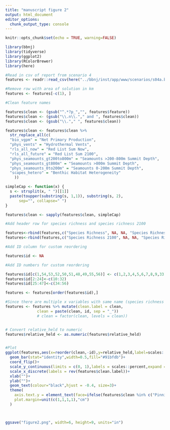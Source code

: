 ```yaml
---
title: "manuscript figure 2"
output: html_document
editor_options: 
  chunk_output_type: console
---
```


```r
knitr::opts_chunk$set(echo = TRUE, warning=FALSE)
```

```r
library(bbnj)
library(tidyverse)
library(ggplot2)
library(RColorBrewer)
library(here)
```

```r

#Read in csv of report from scenario 4
features <- readr::read_csv(here("../bbnj/inst/app/www/scenarios/s04a.biofish.alltime.mol50km_rep.csv"))

#Remove row with area of solution in km
features <- features[-c(1), ]

#Clean feature names

features$clean <- (gsub("^.*?p_","", features$feature)) 
features$clean <- (gsub("\\.n\\."," and ", features$clean))
features$clean <- (gsub("\\."," ", features$clean))

features$clean <- features$clean %>%
  str_replace_all(c(
  "bio_vgpm" = "Net Primary Production",
  "phys_vents" = "Hydrothermal Vents",
  "rls_all_now" = "Red List Sum Now",
  "rls_all_future" = "Red List Sum 2100",
  "phys_seamounts_gt200to800m" = "Seamounts >200-800m Summit Depth",
  "phys_seamounts_gt800m" = "Seamounts >800m Summit Depth",
  "phys_seamounts_0to200m" = "Seamounts 0-200m Summit Depth",
  "scapes_hetero" = "Benthic Habitat Heterogeneity"
    ))

simpleCap <- function(x) {
  s <- strsplit(x, " ")[[1]]
  paste(toupper(substring(s, 1,1)), substring(s, 2),
      sep="", collapse=" ")
}

features$clean <- sapply(features$clean, simpleCap)

#Add header row for species richness and species richness 2100

features<-rbind(features,c("Species Richness", NA, NA, "Species Richness",NA))
features<-rbind(features,c("Species Richness 2100", NA, NA, "Species Richness 2100",NA))

#Add ID column for custom reordering

features$id <- NA

#Add ID numbers for custom reordering

features$id[c(1,54,53,52,50,51,48,49,55,56)] <- c(1,2,3,4,5,6,7,8,9,33)
features$id[2:24]<-c(10:32)
features$id[25:47]<-c(34:56)

features <- features[order(features$id),]

#Since there are multiple x variables with same name (species richness for now & 2100) ggplot wants to plot those together. To get them to plot separately, create a copy of clean before merging clean and id. The graph is then plotted with clean + id and then the labels switched to clean.
features <- features %>% mutate(clean.label = clean,
              clean = paste(clean, id, sep = "_"))
              # clean = factor(clean, levels = clean)) 


# Convert relative_held to numeric
features$relative_held <- as.numeric(features$relative_held)


#Plot
ggplot(features,aes(x=reorder(clean,-id),y=relative_held,label=scales::percent(relative_held)))+
  geom_bar(stat="identity",width=0.5,fill="#91bfdb")+
  coord_flip()+
  scale_y_continuous(limits = c(0, 1),labels = scales::percent,expand = c(0,0))+
  scale_x_discrete(labels = rev(features$clean.label))+
  xlab("")+
  ylab("")+
  geom_text(colour="black",hjust = -0.4, size=3)+
  theme(
    axis.text.y = element_text(face=ifelse(features$clean %in% c("Pinnipeds_48","Pinnipeds_24"),"bold","plain")),
    plot.margin=unit(c(1,1,1,1),"cm")
  )



ggsave("figure2.png", width=6, height=9, units="in")

```

